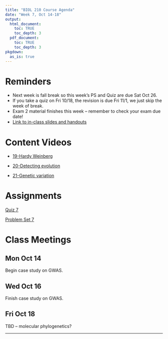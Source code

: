 ```yaml
---
title: "BIOL 210 Course Agenda"
date: "Week 7, Oct 14-18"
output: 
  html_document:
    toc: TRUE
    toc_depth: 3
  pdf_document:
    toc: TRUE
    toc_depth: 3
pkgdown:
  as_is: true
---
```

# Reminders

* Next week is fall break so this week's PS and Quiz are due Sat Oct 26.
* If you take a quiz on Fri 10/18, the revision is due Fri 11/1, we just skip the week of break.
* Exam 2 material finishes this week -- remember to check your exam due date!
* [Link to in-class slides and handouts](https://drive.google.com/drive/folders/17Fm-yEXqtlvGJfFaw6WqywIScW_eZ8m_?usp=drive_link)


# Content Videos

* [19-Hardy Weinberg](https://drive.google.com/drive/folders/1xvkunHsgId4CdCz9wuEwAhGPOuWXRNq8?usp=drive_link)

* [20-Detecting evolution](https://drive.google.com/drive/folders/1y0bvaIrIMipt2848At1IHFvyg2SCVTvZ?usp=drive_link)

* [21-Genetic variation](https://drive.google.com/drive/folders/1y10YfBrOrRHZUftxzoOeXXbv9MlLfkmq?usp=drive_link)

# Assignments

[Quiz 7](https://docs.google.com/forms/d/e/1FAIpQLSdsyuntG3PWAAQlI-ASCXVskIY13ppmWGKzyeOCwo7bRqTRqQ/viewform?usp=sf_link)

[Problem Set 7](ps7.html)

# Class Meetings

## Mon Oct 14

Begin case study on GWAS.

## Wed Oct 16

Finish case study on GWAS.

## Fri Oct 18

TBD -- molecular phylogenetics?
<br>

------------------------------------------------------------------------
